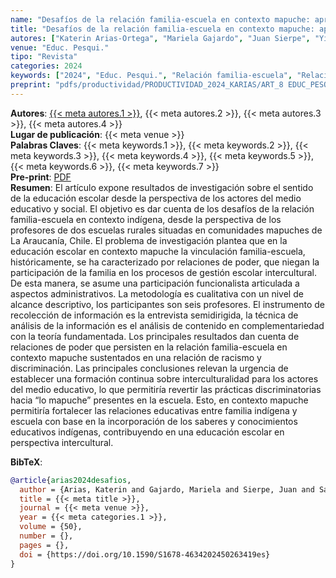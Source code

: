 ```yaml
---
name: "Desafíos de la relación familia-escuela en contexto mapuche: aproximación desde los profesores"
title: "Desafíos de la relación familia-escuela en contexto mapuche: aproximación desde los profesores"
autores: ["Katerin Arias-Ortega", "Mariela Gajardo", "Juan Sierpe", "Yislen Santini"]
venue: "Educ. Pesqui."
tipo: "Revista"
categories: 2024
keywords: ["2024", "Educ. Pesqui.", "Relación familia-escuela", "Relación educativa intercultural", "Educación indígena", "Relaciones de poder", "Contexto indígena"]
preprint: "pdfs/productividad/PRODUCTIVIDAD_2024_KARIAS/ART_8 EDUC_PESQUISA_ARIAS_OTROS_2024_SCOPUS.pdf"
---
```

**Autores**: [{{< meta autores.1 >}}](../members/current/Katerin Arias-Ortega.qmd), {{< meta autores.2 >}}, {{< meta autores.3 >}}, {{< meta autores.4 >}}    
**Lugar de publicación**: {{< meta venue >}}     
**Palabras Claves**: {{< meta keywords.1 >}}, {{< meta keywords.2 >}}, {{< meta keywords.3 >}}, {{< meta keywords.4 >}}, {{< meta keywords.5 >}}, {{< meta keywords.6 >}}, {{< meta keywords.7 >}}    
**Pre-print**: [PDF](../{{< meta preprint >}})    
**Resumen**: El  artículo  expone  resultados  de  investigación  sobre  el  sentido  de  la  educación  escolar  desde la perspectiva de los actores del medio educativo y social. El objetivo es dar cuenta de los desafíos de la relación familia-escuela en contexto indígena, desde la perspectiva de los profesores de dos escuelas rurales situadas en comunidades mapuches de La Araucanía, Chile. El problema de investigación plantea que en la educación escolar en contexto mapuche la vinculación familia-escuela, históricamente, se ha caracterizado por relaciones de poder, que niegan la participación de la familia en los procesos de gestión escolar intercultural. De esta manera, se asume una participación funcionalista articulada a aspectos administrativos. La metodología es cualitativa con un nivel de alcance descriptivo, los participantes son seis profesores. El instrumento de recolección de información es la entrevista semidirigida, la técnica de análisis de la información es el análisis de contenido en complementariedad con la teoría fundamentada. Los principales resultados dan cuenta de relaciones de poder que persisten en la relación familia-escuela en contexto mapuche sustentados en una relación de racismo y discriminación. Las principales conclusiones relevan la urgencia de establecer una  formación  continua  sobre  interculturalidad  para  los  actores  del  medio  educativo,  lo  que  permitiría  revertir  las  prácticas  discriminatorias  hacia  “lo  mapuche”  presentes  en  la  escuela.  Esto,  en  contexto  mapuche  permitiría  fortalecer  las  relaciones  educativas  entre  familia  indígena  y  escuela  con  base  en  la  incorporación  de  los  saberes  y  conocimientos  educativos indígenas, contribuyendo en una educación escolar en perspectiva intercultural.   


**BibTeX**:
```bibtex
@article{arias2024desafios,
  author = {Arias, Katerin and Gajardo, Mariela and Sierpe, Juan and Santini, Yislen},
  title = {{< meta title >}},
  journal = {{< meta venue >}},
  year = {{< meta categories.1 >}},
  volume = {50},
  number = {},
  pages = {},
  doi = {https://doi.org/10.1590/S1678-4634202450263419es}
}
```
